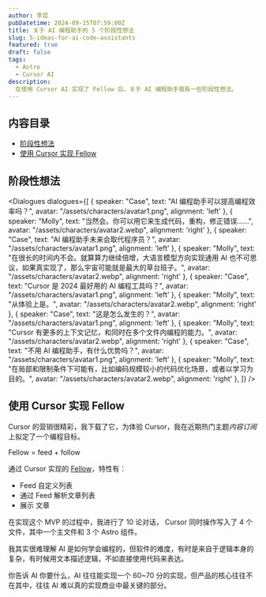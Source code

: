 ```yaml
---
author: 李昆
pubDatetime: 2024-09-15T07:59:00Z
title: 关于 AI 编程助手的 5 个阶段性想法
slug: 5-ideas-for-ai-code-assistants
featured: true
draft: false
tags:
  - Astro
  - Cursor AI
description:
  在使用 Cursor AI 实现了 Fellow 后，关于 AI 编程助手我有一些阶段性想法。
---
```


## 内容目录

* [阶段性想法](#阶段性想法)
* [使用 Cursor 实现 Fellow](#使用-cursor-实现-fellow)


## 阶段性想法

<Dialogues dialogues={[
  { speaker: "Case", text: "AI 编程助手可以提高编程效率吗？", avatar: "/assets/characters/avatar1.png", alignment: 'left'  },
  { speaker: "Molly", text: "当然会。你可以用它来生成代码，重构，修正错误……", avatar: "/assets/characters/avatar2.webp", alignment: 'right' },
  { speaker: "Case", text: "AI 编程助手未来会取代程序员？", avatar: "/assets/characters/avatar1.png", alignment: 'left'  },
  { speaker: "Molly", text: "在很长的时间内不会。就算算力继续倍增，大语言模型方向实现通用 AI 也不可思议，如果真实现了，那么宇宙可能就是最大的草台班子。", avatar: "/assets/characters/avatar2.webp", alignment: 'right' },
  { speaker: "Case", text: "Cursor 是 2024 最好用的 AI 编程工具吗？", avatar: "/assets/characters/avatar1.png", alignment: 'left'  },
  { speaker: "Molly", text: "从体验上是。", avatar: "/assets/characters/avatar2.webp", alignment: 'right' },
  { speaker: "Case", text: "这是怎么发生的？", avatar: "/assets/characters/avatar1.png", alignment: 'left'  },
  { speaker: "Molly", text: "Cursor 有更多的上下文记忆，和同时在多个文件内编程的能力。", avatar: "/assets/characters/avatar2.webp", alignment: 'right' },
  { speaker: "Case", text: "不用 AI 编程助手，有什么优势吗？", avatar: "/assets/characters/avatar1.png", alignment: 'left'  },
  { speaker: "Molly", text: "在局部和限制条件下可能有，比如编码规模较小的代码优化场景，或者以学习为目的。", avatar: "/assets/characters/avatar2.webp", alignment: 'right' },
]} />

## 使用 Cursor 实现 Fellow

Cursor 的营销很精彩，我下载了它，为体验 Cursor，我在近期热门主题*内容订阅*上拟定了一个编程目标。

Fellow = feed + follow

通过 Cursor 实现的 [Fellow](https://likun.cc/fellow)，特性有：

* Feed 自定义列表
* 通过 Feed 解析文章列表
* 展示 文章

在实现这个 MVP 的过程中，我进行了 10 论对话， Cursor 同时操作写入了 4 个文件，其中一个主文件和 3 个 Astro 组件。

我其实很难理解 AI 是如何学会编程的，但软件的难度，有时是来自于逻辑本身的复杂，有时候用文本描述逻辑，不如直接使用代码来表达。

你告诉 AI 你要什么，AI 往往能实现一个 60~70 分的实现，但产品的核心往往不在其中，往往 AI 难以真的实现商业中最关键的部分。




